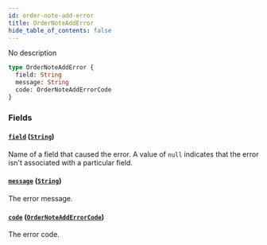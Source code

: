 ```yaml
---
id: order-note-add-error
title: OrderNoteAddError
hide_table_of_contents: false
---
```


No description

```graphql
type OrderNoteAddError {
  field: String
  message: String
  code: OrderNoteAddErrorCode
}
```

### Fields

#### [`field`](#) ([`String`](../../../developer/api-reference/scalars/string))

Name of a field that caused the error. A value of `null` indicates that the error isn't associated with a particular field.

#### [`message`](#) ([`String`](../../../developer/api-reference/scalars/string))

The error message.

#### [`code`](#) ([`OrderNoteAddErrorCode`](../../../developer/api-reference/enums/order-note-add-error-code))

The error code.
